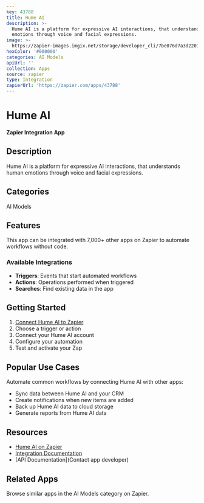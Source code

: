 ```yaml
---
key: 43788
title: Hume AI
description: >-
  Hume AI is a platform for expressive AI interactions, that understands human
  emotions through voice and facial expressions.
image: >-
  https://zapier-images.imgix.net/storage/developer_cli/7be076d7a3d22015a282dc9a05c461e7.png?auto=format%2Ccompress&ixlib=python-3.0.0&q=50
hexColor: '#000000'
categories: AI Models
apiUrl: ''
collection: Apps
source: zapier
type: Integration
zapierUrl: 'https://zapier.com/apps/43788'
---
```

# Hume AI

**Zapier Integration App**

## Description

Hume AI is a platform for expressive AI interactions, that understands human emotions through voice and facial expressions.

## Categories

AI Models

## Features

This app can be integrated with 7,000+ other apps on Zapier to automate workflows without code.

### Available Integrations

- **Triggers**: Events that start automated workflows
- **Actions**: Operations performed when triggered
- **Searches**: Find existing data in the app

## Getting Started

1. [Connect Hume AI to Zapier](https://zapier.com/apps/43788)
2. Choose a trigger or action
3. Connect your Hume AI account
4. Configure your automation
5. Test and activate your Zap

## Popular Use Cases

Automate common workflows by connecting Hume AI with other apps:

- Sync data between Hume AI and your CRM
- Create notifications when new items are added
- Back up Hume AI data to cloud storage
- Generate reports from Hume AI data

## Resources

- [Hume AI on Zapier](https://zapier.com/apps/43788)
- [Integration Documentation](https://zapier.com/apps/43788/integrations)
- [API Documentation](Contact app developer)

## Related Apps

Browse similar apps in the AI Models category on Zapier.
